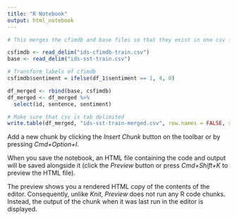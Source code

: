 ```yaml
---
title: "R Notebook"
output: html_notebook
---
```


```r
# This merges the cfimdb and base files so that they exist in one csv file

csfimdb <- read_delim("ids-cfimdb-train.csv")
base <- read_delim("ids-sst-train.csv")

# Transform labels of cfimdb
csfimdb$sentiment = ifelse(df_1$sentiment == 1, 4, 0)

df_merged <- rbind(base, csfimdb)
df_merged <- df_merged %>%
  select(id, sentence, sentiment)

# Make sure that csv is tab delimited
write.table(df_merged, "ids-sst-train-merged.csv", row.names = FALSE, sep="\t")
```

Add a new chunk by clicking the *Insert Chunk* button on the toolbar or by pressing *Cmd+Option+I*.

When you save the notebook, an HTML file containing the code and output will be saved alongside it (click the *Preview* button or press *Cmd+Shift+K* to preview the HTML file). 

The preview shows you a rendered HTML copy of the contents of the editor. Consequently, unlike *Knit*, *Preview* does not run any R code chunks. Instead, the output of the chunk when it was last run in the editor is displayed.

